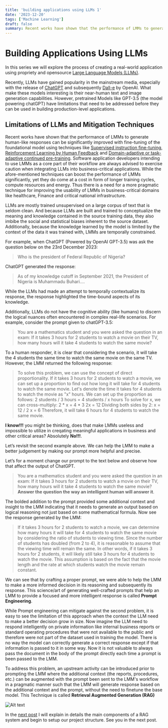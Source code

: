 ```yaml
---
title: 'building applications using LLMs 1'
date: '2023-12-20'
tags: ['Machine Learning']
draft: false
summary: Recent works have shown that the performance of LMMs to generate human-like responses can be significantly improved with fine-tuning of the foundational model using techniques like Supervised instruction fine-tuning, Reinforcement Learning by Human Feedback and Domain-adaptive or task-adaptive continued pre-training. Software application developers intending to use LMMs as a core part of their workflow are always advised to exercise caution when integrating LLMs into business-critical applications. While the afore-mentioned techniques can boost the performance of LMMs significantly, yet they do come at a considerable time, computer resources and cost. This calls for a more pragmatic approach to improving the usability of LMMs in business-critical domains like healthcare, Finance and critical national infrastructure. LLMs are mostly trained unsupervised on a large corpus of text that is seldom clean.
---
```


# Building Applications Using LLMs

In this series we will explore the process of creating a real-world application using propriety and opensource [Large Language Models (LLMs)](https://en.wikipedia.org/wiki/Large_language_model).

Recently, LLMs have gained popularity in the mainstream media, especially with the release of [ChatGPT](https://openai.com/chatgpt) and subsequently [Dall-e](https://openai.com/dall-e-3) by OpenAI. What make these models interesting is their near-human text and image generation capabilities.  However, pretrained Models like GPT-3.5 (the model powering chatGPT) have  limitations that need to be addressed before they can be used in building production-level applications.

## Limitations of LLMs and Mitigation Techniques

Recent works have shown that the performance of LMMs to generate human-like responses can be significantly improved with fine-tuning of the foundational model using techniques like [Supervised instruction fine-tuning](https://docs.nvidia.com/nemo-framework/user-guide/latest/modelguide/sft.html#:~:text=Supervised%20Fine%2DTuning%20(SFT)%20is%20the%20process%20of%20fine,done%20after%20model%20pre%2Dtraining), [Reinforcement Learning by Human Feedback](https://huggingface.co/blog/rlhf) and [Domain-adaptive or task-adaptive continued pre-training](https://ceur-ws.org/Vol-2723/short33.pdf). Software application developers intending to use LMMs as a core part of their workflow are always advised to exercise caution when integrating LLMs into business-critical applications. While the afore-mentioned techniques can boost the performance of LMMs significantly, yet they do come at a cost in form of longer training cycles,  compute resources and energy. Thus there is a need for a more pragmatic technique for improving the usability of LMMs in business-critical domains like healthcare, Finance and critical national infrastructure.

LLMs are mostly trained unsupervised on a large corpus of text that is seldom clean. And because LLMs are built and trained to conceptualize the meaning and knowledge contained in the source training data, they also imbibe the social and statistical biases inherent to the source dataset. Additionally, because the knowledge learned by the model is limited by the context of the data it was trained with, LMMs are temporally constrained.

For example, when ChatGPT (Powered by OpenAI GPT-3.5) was ask the question below on the 23rd December 2023:

>Who is the president of Federal Republic of Nigeria?

ChatGPT generated the response:

>As of my knowledge cutoff in September 2021, the President of Nigeria is Muhammadu Buhari....

While the LLMs had made an attempt to temporally contextualize its response, the response highlighted the time-bound aspects of its knowledge.

Additionally, LLMs do not have the cognitive ability (like humans) to discern the logical nuances often encountered in complex real-life scenarios. For example, consider the prompt given to chatGPT-3.5:

>You are a mathematics student and you were asked the question in an exam: If it takes 3 hours for 2 students to watch a movie on their TV, how many hours will it take 4 students to watch the same movie?

To a human responder, it is clear that considering the scenario, it will take the 4 students the same time to watch the same movie on the same TV. However, the LMM returned the following response:

>To solve this problem, we can use the concept of direct proportionality. If it takes 3 hours for 2 students to watch a movie, we can set up a proportion to find out how long it will take for 4 students to watch the same movie.
Let's denote the time it takes for 4 students to watch the movie as "x" hours.
We can set up the proportion as follows:
2 students / 3 hours = 4 students / x hours
To solve for x, we can cross-multiply:
2 * x = 4 * 3
2x = 12
Dividing both sides by 2:
x = 12 / 2
x = 6
Therefore, it will take 6 hours for 4 students to watch the same movie.

**I know!!!** you might be thinking, does that make LMMs useless and impossible to utilize in creqating meaningful applications in business and other critical areas? Absolutely **No!!!**.

Let’s revisit the second example above. We can help the LMM to make a better judgement by making our prompt more helpful and precise.

Let’s for a moment change our prompt to the text below and observe how that affect the output of ChatGPT.

>You are a mathematics student and you were asked the question in an exam: If it takes 3 hours for 2 students to watch a movie on their TV, how many hours will it take 4 students to watch the same movie? **Answer the question the way an intelligent human will answer it**.

The bolded addition to the prompt provided some additional context and insight to the LMM indicating that it needs to generate an output based on logical reasoning not just based on some mathematical formula.  Now see the response generated by the LMM:

>If it takes 3 hours for 2 students to watch a movie, we can determine how many hours it will take for 4 students to watch the same movie by considering the ratio of students to viewing time.
Since the number of students has doubled (from 2 to 4), it is reasonable to assume that the viewing time will remain the same. In other words, if it takes 3 hours for 2 students, it will likely still take 3 hours for 4 students to watch the movie.
This assumption is based on the fact that the movie length and the rate at which students watch the movie remain constant.

We can see that by crafting a proper prompt, we were able to help the LMM to make a more informed decision in its reasoning and subsequently its response. This science/art of generating well-crafted prompts that help an LMM to provide a focused and more intelligent response is called **Prompt Engineering**.

While Prompt engineering can mitigate against the second problem, it is easy to see the limitation of this approach when the context the LLM need to make a better decision grow in size. Now imagine the LLM need to respond intelligently on private information like internal business reports or standard operating procedures that were not available to the public and therefore were not part of the dataset used in training the model. There is no way the model can correctly generate a correct response except if that information is passed to it in some way. Now it is not valuable to always pass the document in the body of the prompt directly each time a prompt is been passed to the LMM.

To address this problem, an upstream activity can be introduced prior to prompting the LMM where the additional context (the reports, procedures, etc.) can be augmented with the prompt been sent to the LMM's workflow in a pragmatic manner such that the LMM will generate response based on the additional context and the prompt, without the need to finetune the base model. This Technique is called **Retrieval Augmented Generation (RAG)**

![Alt text](/static/images/RAG_schematic.png)

In the [next post](/blog/rag-LLMs-1) I will explain in details the main components of a RAG system and begin to setup our project structure. See you in the next post.
